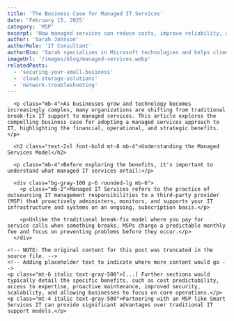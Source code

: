 ```yaml
---
title: 'The Business Case for Managed IT Services'
date: 'February 15, 2025'
category: 'MSP'
excerpt: 'How managed services can reduce costs, improve reliability, and provide strategic advantages for growing businesses.'
author: 'Sarah Johnson'
authorRole: 'IT Consultant'
authorBio: 'Sarah specializes in Microsoft technologies and helps clients optimize their Windows environments for maximum productivity and efficiency.'
imageUrl: '/images/blog/managed-services.webp'
relatedPosts:
  - 'securing-your-small-business'
  - 'cloud-storage-solutions'
  - 'network-troubleshooting'
---
```


      <p class="mb-4">As businesses grow and technology becomes increasingly complex, many organizations are shifting from traditional break-fix IT support to managed services. This article explores the compelling business case for adopting a managed services approach to IT, highlighting the financial, operational, and strategic benefits.</p>

      <h2 class="text-2xl font-bold mt-8 mb-4">Understanding the Managed Services Model</h2>
      
      <p class="mb-4">Before exploring the benefits, it's important to understand what managed IT services entail:</p>
      
      <div class="bg-gray-100 p-6 rounded-lg mb-6">
        <p class="mb-2">Managed IT Services refers to the practice of outsourcing IT management responsibilities to a third-party provider (MSP) that proactively administers, monitors, and supports your IT infrastructure and systems on an ongoing, subscription basis.</p>
        
        <p>Unlike the traditional break-fix model where you pay for service calls when something breaks, MSPs charge a predictable monthly fee and focus on preventing problems before they occur.</p>
      </div>

    <!-- NOTE: The original content for this post was truncated in the source file. -->
    <!-- Adding placeholder text to indicate where more content would go -->
    <p class="mt-6 italic text-gray-500">[...] Further sections would typically detail the specific benefits, such as cost predictability, access to expertise, proactive maintenance, improved security, scalability, and allowing businesses to focus on core operations.</p>
    <p class="mt-4 italic text-gray-500">Partnering with an MSP like Smart Services IT can provide significant advantages over traditional IT support models.</p>